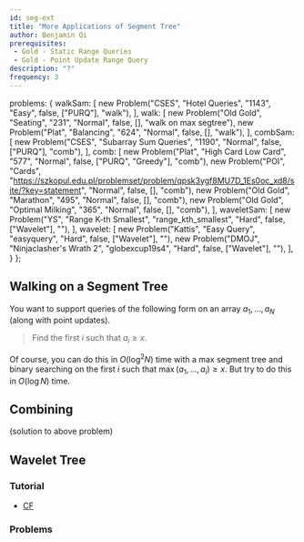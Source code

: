 ```yaml
---
id: seg-ext
title: "More Applications of Segment Tree"
author: Benjamin Qi
prerequisites: 
 - Gold - Static Range Queries
 - Gold - Point Update Range Query
description: "?"
frequency: 3
---
```



  problems: {
    walkSam: [
      new Problem("CSES", "Hotel Queries", "1143", "Easy", false, ["PURQ"], "walk"),
    ],
    walk: [
      new Problem("Old Gold", "Seating", "231", "Normal", false, [], "walk on max segtree"),
      new Problem("Plat", "Balancing", "624", "Normal", false, [], "walk"),
    ],
    combSam: [
      new Problem("CSES", "Subarray Sum Queries", "1190", "Normal", false, ["PURQ"], "comb"),
    ],
    comb: [
      new Problem("Plat", "High Card Low Card", "577", "Normal", false, ["PURQ", "Greedy"], "comb"),
      new Problem("POI", "Cards", "https://szkopul.edu.pl/problemset/problem/qpsk3ygf8MU7D_1Es0oc_xd8/site/?key=statement", "Normal", false, [], "comb"),
      new Problem("Old Gold", "Marathon", "495", "Normal", false, [], "comb"),
      new Problem("Old Gold", "Optimal Milking", "365", "Normal", false, [], "comb"),
    ],
    waveletSam: [
      new Problem("YS", "Range K-th Smallest", "range_kth_smallest", "Hard", false, ["Wavelet"], ""),
    ],
    wavelet: [
      new Problem("Kattis", "Easy Query", "easyquery", "Hard", false, ["Wavelet"], ""),
      new Problem("DMOJ", "Ninjaclasher's Wrath 2", "globexcup19s4", "Hard", false, ["Wavelet"], ""),
    ],
  }
};

## Walking on a Segment Tree

<problems-list problems={metadata.problems.walkSam} />

You want to support queries of the following form on an array $a_1,\ldots,a_N$ (along with point updates).

> Find the first $i$ such that $a_i\ge x$.

Of course, you can do this in $O(\log^2N)$ time with a max segment tree and binary searching on the first $i$ such that $\max(a_1,\ldots,a_i)\ge x$. But try to do this in $O(\log N)$ time.

<problems-list problems={metadata.problems.walk} />

## Combining

<problems-list problems={metadata.problems.combSam} />

(solution to above problem)

<problems-list problems={metadata.problems.comb} />

## Wavelet Tree

<problems-list problems={metadata.problems.waveletSam} />

### Tutorial

 - [CF](http://codeforces.com/blog/entry/52854)

### Problems

<problems-list problems={metadata.problems.wavelet} />

